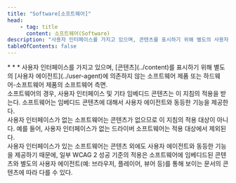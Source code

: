 ```yaml
---
title: "Software[소프트웨어]"
head:
    - tag: title
      content: 소프트웨어(Software)
description: "사용자 인터페이스를 가지고 있으며, 콘텐츠를 표시하기 위해 별도의 사용자 에이전트에 의존하지 않는 소프트웨어 제품 또는 하드웨어-소프트웨어 제품의 소프트웨어 측면"
tableOfContents: false
---
```


<Badge text="WCAG2ICT" variant="note" size="large" />
* * *
사용자 인터페이스를 가지고 있으며, [콘텐츠](../content)를 표시하기 위해 별도의 [사용자 에이전트](../user-agent)에 의존하지 않는 소프트웨어 제품 또는 하드웨어-소프트웨어 제품의 소프트웨어 측면.

<Aside title="참고 1">
소프트웨어의 경우, 사용자 인터페이스 및 기타 임베디드 콘텐츠는 이 지침의 적용을 받는다. 소프트웨어는 임베디드 콘텐츠에 대해서 사용자 에이전트와 동등한 기능을 제공한다.
</Aside>
<Aside title="참고 2">
사용자 인터페이스가 없는 소프트웨어는 콘텐츠가 없으므로 이 지침의 적용 대상이 아니다. 예를 들어, 사용자 인터페이스가 없는 드라이버 소프트웨어는 적용 대상에서 제외된다.
</Aside>
<Aside title="참고 3">
사용자 인터페이스가 있는 소프트웨어는 콘텐츠 외에도 사용자 에이전트와 동등한 기능을 제공하기 때문에, 일부 WCAG 2 성공 기준의 적용은 소프트웨어에 임베디드된 콘텐츠와 별도의 사용자 에이전트(예: 브라우저, 플레이어, 뷰어 등)를 통해 보이는 문서의 콘텐츠에 따라 다를 수 있다.
</Aside>